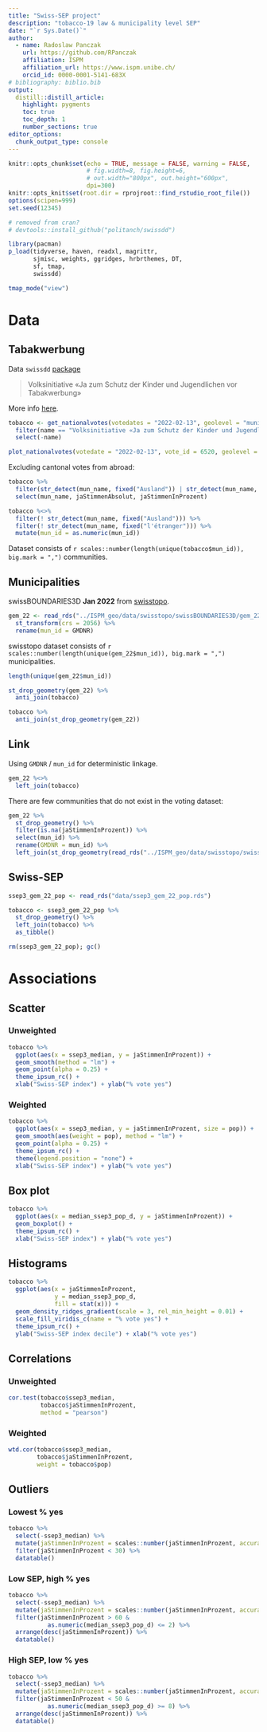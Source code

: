 ```yaml
---
title: "Swiss-SEP project"
description: "tobacco-19 law & municipality level SEP"
date: "`r Sys.Date()`"
author:
  - name: Radoslaw Panczak 
    url: https://github.com/RPanczak
    affiliation: ISPM
    affiliation_url: https://www.ispm.unibe.ch/
    orcid_id: 0000-0001-5141-683X
# bibliography: biblio.bib
output:
  distill::distill_article:
    highlight: pygments
    toc: true
    toc_depth: 1
    number_sections: true
editor_options: 
  chunk_output_type: console
---
```


<!-- ------------------------------------------------------------ --> 

```r
knitr::opts_chunk$set(echo = TRUE, message = FALSE, warning = FALSE, 
                      # fig.width=8, fig.height=6, 
                      # out.width="800px", out.height="600px",
                      dpi=300)
knitr::opts_knit$set(root.dir = rprojroot::find_rstudio_root_file())
options(scipen=999)
set.seed(12345)

# removed from cran?
# devtools::install_github("politanch/swissdd")

library(pacman) 
p_load(tidyverse, haven, readxl, magrittr,
       sjmisc, weights, ggridges, hrbrthemes, DT,
       sf, tmap,
       swissdd)

tmap_mode("view")
```

# Data 

## Tabakwerbung

Data `swissdd` [package](https://github.com/politanch/swissdd)  

> Volksinitiative «Ja zum Schutz der Kinder und Jugendlichen vor Tabakwerbung»  

More info [here](https://www.admin.ch/gov/de/start/dokumentation/abstimmungen/20220213/volksinitiative-ja-zum-schutz-der-kinder-und-jugendlichen-vor-tabakwerbung.html).  

```r
tobacco <- get_nationalvotes(votedates = "2022-02-13", geolevel = "municipality") %>% 
  filter(name == "Volksinitiative «Ja zum Schutz der Kinder und Jugendlichen vor Tabakwerbung» (Kinder und Jugendliche ohne Tabakwerbung)") %>% 
  select(-name)

plot_nationalvotes(votedate = "2022-02-13", vote_id = 6520, geolevel = "municipality")
```

Excluding cantonal votes from abroad:  

```r
tobacco %>% 
  filter(str_detect(mun_name, fixed("Ausland")) | str_detect(mun_name, fixed("l'étranger"))) %>% 
  select(mun_name, jaStimmenAbsolut, jaStimmenInProzent)
```

```r
tobacco %<>% 
  filter(! str_detect(mun_name, fixed("Ausland"))) %>% 
  filter(! str_detect(mun_name, fixed("l'étranger"))) %>% 
  mutate(mun_id = as.numeric(mun_id))
```

Dataset consists of `r scales::number(length(unique(tobacco$mun_id)), big.mark = ",")` communities.

## Municipalities

swissBOUNDARIES3D **Jan 2022** from [swisstopo](https://shop.swisstopo.admin.ch/en/products/landscape/boundaries3D).  

```r
gem_22 <- read_rds("../ISPM_geo/data/swisstopo/swissBOUNDARIES3D/gem_22.Rds") %>% 
  st_transform(crs = 2056) %>% 
  rename(mun_id = GMDNR)
```

swisstopo dataset consists of `r scales::number(length(unique(gem_22$mun_id)), big.mark = ",")` municipalities.  

```r
length(unique(gem_22$mun_id))

st_drop_geometry(gem_22) %>% 
  anti_join(tobacco)

tobacco %>% 
  anti_join(st_drop_geometry(gem_22))
```

## Link

Using `GMDNR` / `mun_id` for deterministic linkage.  

```r
gem_22 %<>% 
  left_join(tobacco)
```

There are few communities that do not exist in the voting dataset:  

```r
gem_22 %>% 
  st_drop_geometry() %>% 
  filter(is.na(jaStimmenInProzent)) %>% 
  select(mun_id) %>% 
  rename(GMDNR = mun_id) %>% 
  left_join(st_drop_geometry(read_rds("../ISPM_geo/data/swisstopo/swissBOUNDARIES3D/gem_22.Rds")))
```

## Swiss-SEP

```r
ssep3_gem_22_pop <- read_rds("data/ssep3_gem_22_pop.rds")

tobacco <- ssep3_gem_22_pop %>% 
  st_drop_geometry() %>% 
  left_join(tobacco) %>% 
  as_tibble()
```

```r
rm(ssep3_gem_22_pop); gc()
```

# Associations

## Scatter

### Unweighted

```r
tobacco %>% 
  ggplot(aes(x = ssep3_median, y = jaStimmenInProzent)) + 
  geom_smooth(method = "lm") +
  geom_point(alpha = 0.25) + 
  theme_ipsum_rc() +
  xlab("Swiss-SEP index") + ylab("% vote yes")
```

### Weighted

```r
tobacco %>% 
  ggplot(aes(x = ssep3_median, y = jaStimmenInProzent, size = pop)) + 
  geom_smooth(aes(weight = pop), method = "lm") +
  geom_point(alpha = 0.25) + 
  theme_ipsum_rc() +
  theme(legend.position = "none") +
  xlab("Swiss-SEP index") + ylab("% vote yes")
```

## Box plot

```r
tobacco %>% 
  ggplot(aes(x = median_ssep3_pop_d, y = jaStimmenInProzent)) + 
  geom_boxplot() +
  theme_ipsum_rc() +
  xlab("Swiss-SEP index") + ylab("% vote yes")
```

## Histograms

```r
tobacco %>% 
  ggplot(aes(x = jaStimmenInProzent, 
             y = median_ssep3_pop_d, 
             fill = stat(x))) +
  geom_density_ridges_gradient(scale = 3, rel_min_height = 0.01) +
  scale_fill_viridis_c(name = "% vote yes") +
  theme_ipsum_rc() +
  ylab("Swiss-SEP index decile") + xlab("% vote yes")
```

## Correlations

### Unweighted

```r
cor.test(tobacco$ssep3_median, 
         tobacco$jaStimmenInProzent, 
         method = "pearson")
```

### Weighted

```r
wtd.cor(tobacco$ssep3_median, 
        tobacco$jaStimmenInProzent, 
        weight = tobacco$pop)
```

## Outliers

### Lowest % yes

```r
tobacco %>% 
  select(-ssep3_median) %>% 
  mutate(jaStimmenInProzent = scales::number(jaStimmenInProzent, accuracy = 0.1)) %>% 
  filter(jaStimmenInProzent < 30) %>% 
  datatable()
```

### Low SEP, high % yes

```r
tobacco %>% 
  select(-ssep3_median) %>% 
  mutate(jaStimmenInProzent = scales::number(jaStimmenInProzent, accuracy = 0.1)) %>% 
  filter(jaStimmenInProzent > 60 & 
           as.numeric(median_ssep3_pop_d) <= 2) %>% 
  arrange(desc(jaStimmenInProzent)) %>% 
  datatable()
```

### High SEP, low % yes

```r
tobacco %>% 
  select(-ssep3_median) %>% 
  mutate(jaStimmenInProzent = scales::number(jaStimmenInProzent, accuracy = 0.1)) %>% 
  filter(jaStimmenInProzent < 50 & 
           as.numeric(median_ssep3_pop_d) >= 8) %>% 
  arrange(desc(jaStimmenInProzent)) %>% 
  datatable()
```